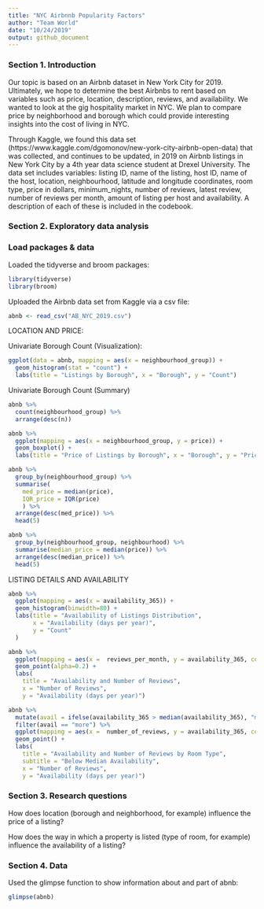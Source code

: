 ```yaml
---
title: "NYC Airbnnb Popularity Factors"
author: "Team World"
date: "10/24/2019"
output: github_document
---
```


### Section 1. Introduction

Our topic is based on an Airbnb dataset in New York City for 2019. Ultimately, we hope to determine the best Airbnbs to rent based on variables such as price, location, description, reviews, and availability. We wanted to look at the gig hospitality market in NYC. We plan to compare price by neighborhood and borough which could provide interesting insights into the cost of living in NYC. 

Through Kaggle, we found this data set (https://www.kaggle.com/dgomonov/new-york-city-airbnb-open-data) that was collected, and continues to be updated, in 2019 on Airbnb listings in New York City by a 4th year data science student at Drexel University. The data set includes variables: listing ID, name of the listing, host ID, name of the host, location, neighbourhood, latitude and longitude coordinates, room type, price in dollars, minimum_nights, number of reviews, latest review, number of reviews per month, amount of listing per host and availability. A description of each of these is included in the codebook.

### Section 2. Exploratory data analysis

### Load packages & data

Loaded the tidyverse and broom packages:

```r
library(tidyverse) 
library(broom)
```

Uploaded the Airbnb data set from Kaggle via a csv file:

```r
abnb <- read_csv("AB_NYC_2019.csv")
```

LOCATION AND PRICE:

Univariate Borough Count (Visualization):

```r
ggplot(data = abnb, mapping = aes(x = neighbourhood_group)) +
  geom_histogram(stat = "count") + 
  labs(title = "Listings by Borough", x = "Borough", y = "Count")
```

Univariate Borough Count (Summary)
```r
abnb %>%
  count(neighbourhood_group) %>%
  arrange(desc(n))
```

```r
abnb %>%
  ggplot(mapping = aes(x = neighbourhood_group, y = price)) +
  geom_boxplot() + 
  labs(title = "Price of Listings by Borough", x = "Borough", y = "Price")
```

```r
abnb %>%
  group_by(neighbourhood_group) %>%
  summarise(
    med_price = median(price), 
    IQR_price = IQR(price)
    ) %>%
  arrange(desc(med_price)) %>%
  head(5)
```


```r
abnb %>%
  group_by(neighbourhood_group, neighbourhood) %>%
  summarise(median_price = median(price)) %>%
  arrange(desc(median_price)) %>%
  head(5)
```


LISTING DETAILS AND AVAILABILITY


```r
abnb %>%
  ggplot(mapping = aes(x = availability_365)) +
  geom_histogram(binwidth=80) + 
  labs(title = "Availability of Listings Distribution",
       x = "Availability (days per year)",
       y = "Count"
  )
```

```r
abnb %>%
  ggplot(mapping = aes(x =  reviews_per_month, y = availability_365, color = room_type)) +
  geom_point(alpha=0.2) + 
  labs(
    title = "Availability and Number of Reviews",
    x = "Number of Reviews", 
    y = "Availability (days per year)")
```

```r
abnb %>%
  mutate(avail = ifelse(availability_365 > median(availability_365), "more", "less")) %>%
  filter(avail == "more") %>%
  ggplot(mapping = aes(x =  number_of_reviews, y = availability_365, color = room_type)) +
  geom_point() + 
  labs(
    title = "Availability and Number of Reviews by Room Type",
    subtitle = "Below Median Availability",
    x = "Number of Reviews", 
    y = "Availability (days per year)")
```


### Section 3. Research questions

How does location (borough and neighborhood, for example) influence the price of a listing?

How does the way in which a property is listed (type of room, for example) influence the availability of a listing?

### Section 4. Data

Used the glimpse function to show information about and part of abnb:

```r
glimpse(abnb)
```

